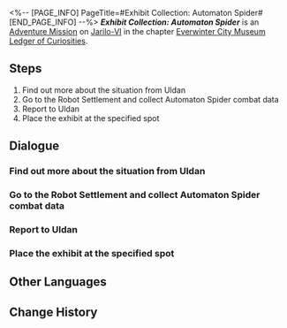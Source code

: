 <%-- [PAGE_INFO]
PageTitle=#Exhibit Collection: Automaton Spider#
[END_PAGE_INFO] --%>
{{Stub|Dialogue.}}
{{Mission Infobox
|id            = 8001213
|title         = 
|image         = <!--Mission Exhibit Collection: Automaton Spider.png-->
|type          = Adventure
|event_name    = 
|chapter       = Everwinter City Museum Ledger of Curiosities
|requirements  = 
|summary       = Belobog's History and Culture Museum will be opening soon. Uldan is collecting appropriate exhibits to ensure a successful opening.<br />You have obtained the data for crafting a replica of the Automaton Spider, adding another valuable piece to the museum's collection.
|characters    = Trailblazer; Uldan
|startLocation = [[Jarilo-VI]] - [[Administrative District]]
|world         = Jarilo-VI
|area          = Administrative District
|prev          = 
|next          = 
|exp           = 
|credits       = 
|stellarJade   = 
|other         = 
}}
'''''Exhibit Collection: Automaton Spider''''' is an [[Adventure Mission]] on [[Jarilo-VI]] in the chapter [[Everwinter City Museum Ledger of Curiosities]].

==Steps==
# Find out more about the situation from Uldan
# Go to the Robot Settlement and collect Automaton Spider combat data
# Report to Uldan
# Place the exhibit at the specified spot

<!--
==Gameplay Notes==

--><!--
==Trial Character==

-->
==Dialogue==
{{Stub Dialogue}}
===Find out more about the situation from Uldan===
{{Mission Description|type=adventure|location=Administrative District|Belobog's History and Culture Museum will be opening soon. Uldan is collecting appropriate exhibits to ensure a successful opening.<br />This time, Uldan needs your help to collect Automaton Spider combat data at the Robot Settlement to help the museum make a replica.}}
{{Dialogue Start}}
:{{tx}}
{{Dialogue End}}

===Go to the Robot Settlement and collect Automaton Spider combat data===
{{Dialogue Start}}
:{{tx}}
{{Dialogue End}}

===Report to Uldan===
{{Dialogue Start}}
:{{tx}}
{{Dialogue End}}

===Place the exhibit at the specified spot===
{{Dialogue Start}}
:{{tx}}
{{Dialogue End}}

==Other Languages==
{{Other Languages
|en   = Exhibit Collection: Automaton Spider
|zhs  = 藏品收集•「自动机兵•蜘蛛」
|zht  = 館藏蒐集•「自動機兵•蜘蛛」
|ja   = 収蔵品収集・「自動機兵・パウーク」
|ko   = 소장품 수집•「자동 기갑병•스파이더」
|es   = Recolección de objeto: Araña Autómata
|fr   = Collections du musée&nbsp;: Automate araignée
|ru   = Сбор экспонатов: Автоматон-паук
|th   = คอลเลกชันวัตถุจัดแสดง: "Automaton Spider"
|vi   = Thu Thập Vật Sưu Tập Cỗ Máy Tự Động - Nhền Nhện
|de   = Ausstellungssammlung: Automaton-Spinne
|id   = Koleksi Pameran: "Automaton Spider"
|pt   = Coleção de Obras: Autômato Aracnídeo
}}

==Change History==
{{Change History|1.1}}
